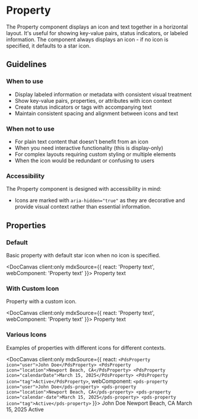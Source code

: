 
# Property

The Property component displays an icon and text together in a horizontal layout. It's useful for showing key-value pairs, status indicators, or labeled information. The component always displays an icon - if no icon is specified, it defaults to a star icon.

## Guidelines

### When to use

- Display labeled information or metadata with consistent visual treatment
- Show key-value pairs, properties, or attributes with icon context
- Create status indicators or tags with accompanying text
- Maintain consistent spacing and alignment between icons and text

### When not to use

- For plain text content that doesn't benefit from an icon
- When you need interactive functionality (this is display-only)
- For complex layouts requiring custom styling or multiple elements
- When the icon would be redundant or confusing to users

### Accessibility

The Property component is designed with accessibility in mind:

- Icons are marked with `aria-hidden="true"` as they are decorative and provide visual context rather than essential information.

## Properties

<DocArgsTable componentName="pds-property" docSource={components} />

### Default

Basic property with default star icon when no icon is specified.

<DocCanvas client:only
  mdxSource={{
    react: '<PdsProperty>Property text</PdsProperty>',
    webComponent: '<pds-property>Property text</pds-property>'
}}>
  <pds-property>Property text</pds-property>
</DocCanvas>

### With Custom Icon

Property with a custom icon.

<DocCanvas client:only
  mdxSource={{
    react: '<PdsProperty icon="check-circle">Property text</PdsProperty>',
    webComponent: '<pds-property icon="check-circle">Property text</pds-property>'
}}>
  <pds-property icon="check-circle">Property text</pds-property>
</DocCanvas>

### Various Icons

Examples of properties with different icons for different contexts.

<DocCanvas client:only
  mdxSource={{
    react: `<PdsProperty icon="user">John Doe</PdsProperty>
<PdsProperty icon="location">Newport Beach, CA</PdsProperty>
<PdsProperty icon="calendarDate">March 15, 2025</PdsProperty>
<PdsProperty icon="tag">Active</PdsProperty>`,
    webComponent: `<pds-property icon="user">John Doe</pds-property>
<pds-property icon="location">Newport Beach, CA</pds-property>
<pds-property icon="calendar-date">March 15, 2025</pds-property>
<pds-property icon="tag">Active</pds-property>`
}}>
  <pds-property icon="user">John Doe</pds-property>
  <pds-property icon="location">Newport Beach, CA</pds-property>
  <pds-property icon="calendar-date">March 15, 2025</pds-property>
  <pds-property icon="tag">Active</pds-property>
</DocCanvas>
